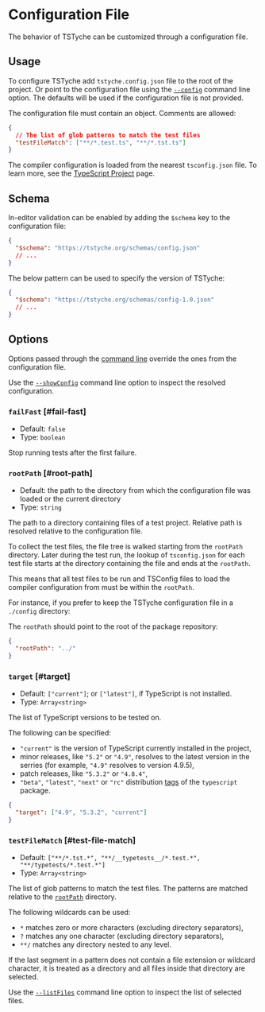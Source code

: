 
# Configuration File

The behavior of TSTyche can be customized through a configuration file.

## Usage

To configure TSTyche add `tstyche.config.json` file to the root of the project. Or point to the configuration file using the [`--config`](./command-line.mdx#config) command line option. The defaults will be used if the configuration file is not provided.

The configuration file must contain an object. Comments are allowed:

```json
{
  // The list of glob patterns to match the test files
  "testFileMatch": ["**/*.test.ts", "**/*.tst.ts"]
}
```

<Note>

The compiler configuration is loaded from the nearest `tsconfig.json` file. To learn more, see the [TypeScript Project](../guide/typescript-project.mdx) page.

</Note>

## Schema

In-editor validation can be enabled by adding the `$schema` key to the configuration file:

```json
{
  "$schema": "https://tstyche.org/schemas/config.json"
  // ...
}
```

The below pattern can be used to specify the version of TSTyche:

```json
{
  "$schema": "https://tstyche.org/schemas/config-1.0.json"
  // ...
}
```

## Options

Options passed through the [command line](./command-line.mdx) override the ones from the configuration file.

<Tip>

Use the [`--showConfig`](./command-line.mdx#show-config) command line option to inspect the resolved configuration.

</Tip>

### `failFast` [#fail-fast]

- Default: `false`
- Type: `boolean`

Stop running tests after the first failure.

### `rootPath` [#root-path]

- Default: the path to the directory from which the configuration file was loaded or the current directory
- Type: `string`

The path to a directory containing files of a test project. Relative path is resolved relative to the configuration file.

To collect the test files, the file tree is walked starting from the `rootPath` directory. Later during the test run, the lookup of `tsconfig.json` for each test file starts at the directory containing the file and ends at the `rootPath`.

This means that all test files to be run and TSConfig files to load the compiler configuration from must be within the `rootPath`.

For instance, if you prefer to keep the TSTyche configuration file in a `./config` directory:

<FileTree>
  <FileTree.Folder name="config" defaultOpen>
    <FileTree.File name="tstyche.json" />
  </FileTree.Folder>
  <FileTree.Folder name="src">
    <FileTree.Folder name="__typetests__">
      <FileTree.File name="MethodLikeKeys.tst.ts" />
      <FileTree.File name="tsconfig.json" />
    </FileTree.Folder>
    <FileTree.File name="MethodLikeKeys.ts" />
  </FileTree.Folder>
  <FileTree.File name="package.json" />
  <FileTree.File name="tsconfig.json" />
</FileTree>

The `rootPath` should point to the root of the package repository:

```json filename="./config/tstyche.json"
{
  "rootPath": "../"
}
```

### `target` [#target]

- Default: `["current"]`; or `["latest"]`, if TypeScript is not installed.
- Type: `Array<string>`

The list of TypeScript versions to be tested on.

The following can be specified:

- `"current"` is the version of TypeScript currently installed in the project,
- minor releases, like `"5.2"` or `"4.9"`, resolves to the latest version in the serries (for example, `"4.9"` resolves to version 4.9.5),
- patch releases, like `"5.3.2"` or `"4.8.4"`,
- `"beta"`, `"latest"`, `"next"` or `"rc"` distribution [tags](https://npmjs.com/package/typescript?activeTab=versions) of the `typescript` package.

```json
{
  "target": ["4.9", "5.3.2", "current"]
}
```

### `testFileMatch` [#test-file-match]

- Default: `["**/*.tst.*", "**/__typetests__/*.test.*", "**/typetests/*.test.*"]`
- Type: `Array<string>`

The list of glob patterns to match the test files. The patterns are matched relative to the [`rootPath`](#root-path) directory.

The following wildcards can be used:

- `*` matches zero or more characters (excluding directory separators),
- `?` matches any one character (excluding directory separators),
- `**/` matches any directory nested to any level.

If the last segment in a pattern does not contain a file extension or wildcard character, it is treated as a directory and all files inside that directory are selected.

<Tip>

Use the [`--listFiles`](./command-line.mdx#list-files) command line option to inspect the list of selected files.

</Tip>
